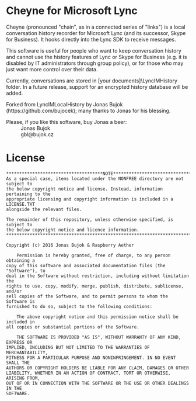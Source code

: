 = '''Cheyne''' for Microsoft Lync =

Cheyne (pronounced "chain", as in a connected series of "links") is a local conversation history recorder for Microsoft Lync (and its successor, Skype for Business). It hooks directly into the Lync SDK to receive messages.

This software is useful for people who want to keep conversation history and cannot use the history features of Lync or Skype for Business (e.g. it is disabled by IT administrators through group policy), or for those who may just want more control over their data.

Currently, conversations are stored in [your documents]\LyncIMHistory folder. In a future release, support for an encrypted history database will be added.

Forked from LyncIMLocalHistory by Jonas Bujok (https://github.com/bujocek); many thanks to Jonas for his blessing.

;Please, if you like this software, buy Jonas a beer:
:Jonas Bujok
:gbl@bujok.cz

= License =
<pre>
*************************************NOTE**************************************
As a special case, items located under the NONFREE directory are not subject to
the below copyright notice and license. Instead, information pertaining to the
appropriate licensing and copyright information is included in a LICENSE.TXT
alongside the relevant files.

The remainder of this repository, unless otherwise specified, is subject to 
the below copyright notice and licence information.
*******************************************************************************

Copyright (c) 2016 Jonas Bujok & Raspberry Aether

    Permission is hereby granted, free of charge, to any person obtaining a
copy of this software and associated documentation files (the "Software"), to
deal in the Software without restriction, including without limitation the
rights to use, copy, modify, merge, publish, distribute, sublicense, and/or
sell copies of the Software, and to permit persons to whom the Software is
furnished to do so, subject to the following conditions:

    The above copyright notice and this permission notice shall be included in
all copies or substantial portions of the Software.

    THE SOFTWARE IS PROVIDED "AS IS", WITHOUT WARRANTY OF ANY KIND, EXPRESS OR
IMPLIED, INCLUDING BUT NOT LIMITED TO THE WARRANTIES OF MERCHANTABILITY,
FITNESS FOR A PARTICULAR PURPOSE AND NONINFRINGEMENT. IN NO EVENT SHALL THE
AUTHORS OR COPYRIGHT HOLDERS BE LIABLE FOR ANY CLAIM, DAMAGES OR OTHER
LIABILITY, WHETHER IN AN ACTION OF CONTRACT, TORT OR OTHERWISE, ARISING FROM,
OUT OF OR IN CONNECTION WITH THE SOFTWARE OR THE USE OR OTHER DEALINGS IN THE
SOFTWARE.
</pre>
